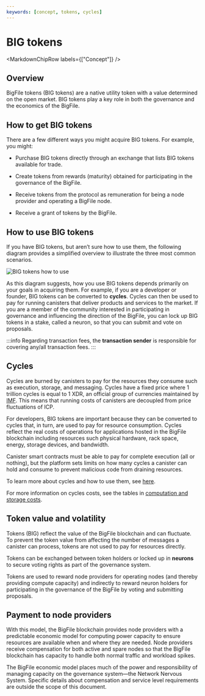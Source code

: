 ```yaml
---
keywords: [concept, tokens, cycles]
---
```



# BIG tokens

<MarkdownChipRow labels={["Concept"]} />

## Overview 
BigFile tokens (BIG tokens) are a native utility token with a value determined on the open market. BIG tokens play a key role in both the governance and the economics of the BigFile.

## How to get BIG tokens

There are a few different ways you might acquire BIG tokens. For example, you might:

-   Purchase BIG tokens directly through an exchange that lists BIG tokens available for trade.

-   Create tokens from rewards (maturity) obtained for participating in the governance of the BigFile.

-   Receive tokens from the protocol as remuneration for being a node provider and operating a BigFile node.

-   Receive a grant of tokens by the BigFile.


## How to use BIG tokens

If you have BIG tokens, but aren’t sure how to use them, the following diagram provides a simplified overview to illustrate the three most common scenarios.

![BIG tokens how to use](_attachments/icp-tokens-how-to-use.svg)

As this diagram suggests, how you use BIG tokens depends primarily on your goals in acquiring them. For example, if you are a developer or founder, BIG tokens can be converted to **cycles**. Cycles can then be used to pay for running canisters that deliver products and services to the market. If you are a member of the community interested in participating in governance and influencing the direction of the BigFile, you can lock up BIG tokens in a stake, called a neuron, so that you can submit and vote on proposals.

:::info
Regarding transaction fees, the **transaction sender** is responsible for covering any/all transaction fees.
:::

## Cycles

Cycles are burned by canisters to pay for the resources they consume such as execution, storage, and messaging. Cycles have a fixed price where 1 trillion cycles is equal to 1 XDR, an official group of currencies maintained by [IMF](https://www.imf.org/external/np/fin/data/rms_sdrv.aspx). This means that running costs of canisters are decoupled from price fluctuations of ICP.

For developers, BIG tokens are important because they can be converted to cycles that, in turn, are used to pay for resource consumption. Cycles reflect the real costs of operations for applications hosted in the BigFile blockchain including resources such physical hardware, rack space, energy, storage devices, and bandwidth.

Canister smart contracts must be able to pay for complete execution (all or nothing), but the platform sets limits on how many cycles a canister can hold and consume to prevent malicious code from draining resources.

To learn more about cycles and how to use them, see [here](/docs/current/developer-docs/getting-started/cycles/converting_big_tokens_into_cycles).

For more information on cycles costs, see the tables in [computation and storage costs](/docs/current/developer-docs/gas-cost).

## Token value and volatility

Tokens (BIG) reflect the value of the BigFile blockchain and can fluctuate. To prevent the token value from affecting the number of messages a canister can process, tokens are not used to pay for resources directly.

Tokens can be exchanged between token holders or locked up in **neurons** to secure voting rights as part of the governance system.

Tokens are used to reward node providers for operating nodes (and thereby providing compute capacity) and indirectly to reward neuron holders for participating in the governance of the BigFile by voting and submitting proposals.

## Payment to node providers

With this model, the BigFile blockchain provides node providers with a predictable economic model for computing power capacity to ensure resources are available when and where they are needed. Node providers receive compensation for both active and spare nodes so that the BigFile blockchain has capacity to handle both normal traffic and workload spikes.

The BigFile economic model places much of the power and responsibility of managing capacity on the governance system—the Network Nervous System. Specific details about compensation and service level requirements are outside the scope of this document.